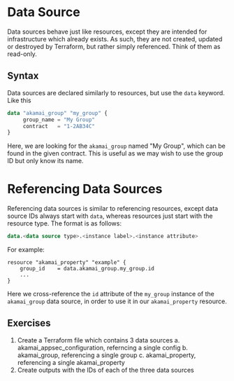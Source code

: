 # Data Source

Data sources behave just like resources, except they are intended for infrastructure which already exists. As such, they are not created, updated or destroyed by Terraform, but rather simply referenced. Think of them as read-only.

## Syntax

Data sources are declared similarly to resources, but use the `data` keyword. Like this

```terraform
data "akamai_group" "my_group" {
     group_name = "My Group"
     contract   = "1-2AB34C"
}
```

Here, we are looking for the `akamai_group` named "My Group", which can be found in the given contract. This is useful as we may wish to use the group ID but only know its name. 

# Referencing Data Sources

Referencing data sources is similar to referencing resources, except data source IDs always start with `data`, whereas resources just start with the resource type. The format is as follows:

```terraform
data.<data source type>.<instance label>.<instance attribute>
```

For example:

```
resource "akamai_property" "example" {
    group_id    = data.akamai_group.my_group.id
    ...
}
```

Here we cross-reference the `id` attribute of the `my_group` instance of the `akamai_group` data source, in order to use it in our `akamai_property` resource.

## Exercises

1. Create a Terraform file which contains 3 data sources
    a. akamai_appsec_configuration, referncing a single config
    b. akamai_group, referencing a single group
    c. akamai_property, referencing a single akamai_property
2. Create outputs with the IDs of each of the three data sources